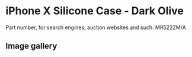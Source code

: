 
# iPhone X Silicone Case - Dark Olive

Part number, for search engines, auction websites and such: MR522ZM/A

## Image gallery

<div style={{ width: '100%', maxWidth: '768px' }}>
<GalleryComponent
    images={[
      {
        original: "/everysource/MR522.webp",
        thumbnail: "/everypreview/MR522.webp",
      },
      {
        original: "/everysource/MR522_AV1_SILVER.webp",
        thumbnail: "/everypreview/MR522_AV1_SILVER.webp",
      },
      {
        original: "/everysource/MR522_AV1_SPACE_GRAY.webp",
        thumbnail: "/everypreview/MR522_AV1_SPACE_GRAY.webp",
      },
      {
        original: "/everysource/MR522_AV2.webp",
        thumbnail: "/everypreview/MR522_AV2.webp",
      }
    ]}
  />
</div>